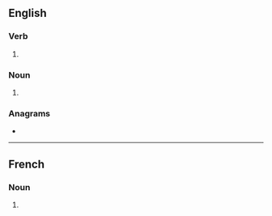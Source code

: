 ==English==

===Verb===
{{head|en|verb form}}

# {{en-third-person singular of|pillage}}

===Noun===
{{head|en|noun form}}

# {{plural of|en|pillage}}

===Anagrams===
* {{anagrams|en|a=aegillps|spillage}}

----

==French==

===Noun===
{{head|fr|noun form|g=m}}

# {{plural of|fr|pillage}}